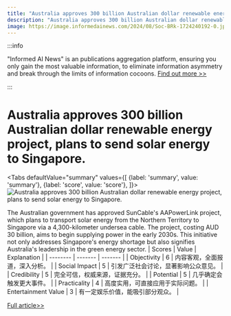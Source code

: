```yaml
---
title: "Australia approves 300 billion Australian dollar renewable energy project, plans to send solar energy to Singapore."
description: "Australia approves 300 billion Australian dollar renewable energy project, plans to send solar energy to Singapore."
image: https://image.informedainews.com/2024/08/Soc-BRk-1724240192-0.jpg
---
```



:::info

"Informed AI News" is an publications aggregation platform, ensuring you only gain the most valuable information, to eliminate information asymmetry and break through the limits of information cocoons.  [Find out more >>](/)

:::

# Australia approves 300 billion Australian dollar renewable energy project, plans to send solar energy to Singapore.


<Tabs
	defaultValue="summary"
	values={[
	{label: 'summary', value: 'summary'},
	{label: 'score', value: 'score'},
]}>
<TabItem value="summary">
<img
  src="https://image.informedainews.com/2024/08/Soc-BRk-1724240192-0.jpg"
  alt="Australia approves 300 billion Australian dollar renewable energy project, plans to send solar energy to Singapore."
/>



The Australian government has approved SunCable's AAPowerLink project, which plans to transport solar energy from the Northern Territory to Singapore via a 4,300-kilometer undersea cable. The project, costing AUD 30 billion, aims to begin supplying power in the early 2030s. This initiative not only addresses Singapore's energy shortage but also signifies Australia's leadership in the green energy sector.
</TabItem>
<TabItem value="score">
	| Scores     | Value   | Explanation |
	| -------- | ------- | ------- |
	| Objectivity  | 6    | 内容客观，全面报道，深入分析。    |
	| Social Impact | 5     | 引发广泛社会讨论，显著影响公众意见。    |
	| Credibility    | 5    | 完全可信，权威来源，证据充分。    |
	| Potential    | 5    | 几乎确定会触发更大事件。    |
	| Practicality    | 4    | 高度实用，可直接应用于实际问题。    |
	| Entertainment Value    | 3    | 有一定娱乐价值，能吸引部分观众。    |
</TabItem>
</Tabs>

[Full article>>](https://www.cnbeta.com.tw/articles/tech/1443018.htm)
